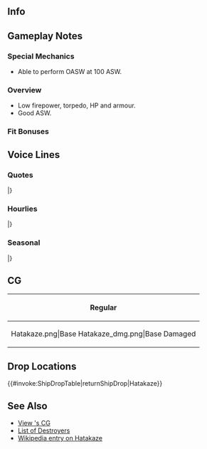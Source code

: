 ==Info==
{{KanmusuInfo|ID=275}}
{{KanmusuInfo|ID=275a}}

==Gameplay Notes==
===Special Mechanics===
* Able to perform OASW at 100 ASW.

===Overview===
* Low firepower, torpedo, HP and armour.
* Good ASW.

===Fit Bonuses===
{{:{{BASEPAGENAME}}/Equipment Bonuses}}
{{clear}}

==Voice Lines==
===Quotes===
{{ShipquoteHeader}}
{{ShipquoteKai
|scenario = Introduction
|origin = 司令、神風型駆逐艦、旗風、参りました。お供させていただきます。よろしくおねがいいたします。
|translation = The Kamikaze-class destroyer Hatakaze has arrived, Commander. I'll be accompanying you. Please take care of me.
|audio = Hatakaze-Intro.mp3
}}
{{ShipquoteKai
|scenario = Introduction
|kai = yes
|origin = 司令、神風型駆逐艦、旗風、参りました。本日もお供させていただきます。はい、よろしくおねがいいたします。
|translation = The Kamikaze-class destroyer Hatakaze has arrived, Commander. I'll be accompanying you today as well. Yes, please take care of me.
|audio = HatakazeKai-Intro.mp3
}}
{{ShipquoteKai
|scenario = Library
|origin = 神風型駆逐艦５番艦、旗風ともうします。
春風姉さん達と一緒に第五駆逐隊を編成し御勤めさせていただきました。
主力艦の護衛や船団護衛に努めました。戦いの後半の護送船団ころは、護衛艦艇も多くうしなわれていきました。
|translation = I'm the 5th ship of the Kamikaze-class destroyers, Hatakaze.
I formed the 5th Destroyer Division together with my elder sister Harukaze and others.<ref>The others being Asakaze and Matsukaze.</ref>
I exerted myself escorting capital ships and convoys. We lost a lot of escort ships in the second half of the war.
|audio = Hatakaze-Library.mp3
}}
{{ShipquoteKai
|scenario = Secretary 1
|origin = 旗風、参ります。
|translation = I've arrived.
|audio = Hatakaze-Sec1.mp3
}}
{{ShipquoteKai
|scenario = Secretary 2
|origin = 司令、御用でしょうか？船団護衛でしょうか？
|translation = Did you need me for something, Commander? Is it for a fleet escort?
|audio = Hatakaze-Sec2.mp3
}}
{{ShipquoteKai
|scenario = Secretary 3
|origin = 春姉さん、やめて、あとで・・・え、あの、司令？え、対空兵装ですか？あ、はい。もう少し積みたいですけど・・・
|translation = Stop that, Haru-neesan, save it for later... Eh, ummm, Commander? Eh, anti-air weapons? Ah, yes. I'd like to have a few more...<ref>She was sunk by US planes.</ref>
|audio = Hatakaze-Sec3.mp3
}}
{{ShipquoteKai
|scenario = Secretary Idle
|origin = 伊良湖さん、なにかお手伝いすることはありますか？あ、はい。お茶ですね？旗風にお任せてください。うん、よし。皆さん、司令、お茶におもちいたしました。はい、こちらです。
|translation = Is there anything I can help you with, Irako-san? Ah, yes. With the tea? Leave it to me. Yup, alright. Everyone, Commander, the tea is here. Yes, it's over here.
|audio = Hatakaze-SecIdle.mp3
}}
{{ShipquoteKai
|scenario = Secretary (Married)
|origin = 春姉さん？あ、司令。恐れ入ります。あの、いつもお心にかけていただいて、あの、ありがとう存じます。私努めます。
|translation = Haru-neesan? Ah, Commander. I beg your pardon. Ummm, I express my humblest thanks for, umm, you always opening your heart to me. I'll do my best.
|audio = Hatakaze-SecMarried.mp3
}}
{{ShipquoteKai
|scenario = Wedding
|origin = 司令、書類は片付けておきました。まだ何期か・・・あ、これを？旗風に？あ・・・あの、ありがと存じます！司令、私、あの、大切にします。ずっと、きっとずっと。
|translation = The documents have been sorted, Commander. Was there anything else... Ah, this is? For me? Ah... Ummm, I express my humblest thanks. I'll, umm, treasure this, Commander. Always and forever.
|audio = Hatakaze-Wedding.mp3
}}
{{ShipquoteKai
|scenario = Player's Score
|origin = 司令、情報ですね？お待ち下さい。旗風は。
|translation = Intelligence, Commander? Please wait. I'll get it.
|audio = Hatakaze-PlayerScore.mp3
}}
{{ShipquoteKai
|scenario = Joining the Fleet
|origin = 第五駆逐隊、旗風、出撃いたします！
|translation = 5th Destroyer Division, Hatakaze, sortieing!
|audio = Hatakaze-JoinFleet.mp3
}}
{{ShipquoteKai
|scenario = Equipment 1
|origin = あ、嬉しいい。
|translation = Ah, I'm happy. 
|audio = Hatakaze-Equip1.mp3
}}
{{ShipquoteKai
|scenario = Equipment 1
|kai = yes
|origin = あ、嬉しいい。ありがとう存じます。
|translation = Ah, I'm happy. I express my humblest thanks.
|audio = HatakazeKai-Equip1.mp3
}}
{{ShipquoteKai
|scenario = Equipment 2
|origin = これなら・・・これなら船団を守るそう。よ、よし！
|translation = I think... I think I can protect the fleet with this. A-alright!
|audio = Hatakaze-Equip2.mp3
}}
{{ShipquoteKai
|scenario = Equipment 2
|kai = yes
|origin = これなら船団を守る事はできます。よし！
|translation = I can protect the fleet with this. Alright!
|audio = Hatakaze-Equip2.mp3
}}
{{ShipquoteKai
|scenario = Equipment 3
|origin = はぁ、よし！
|translation = *sigh* Alright!
|audio = Hatakaze-Equip3.mp3
}}
{{ShipquoteKai
|scenario = Supply
|origin = ありがとう存じます。旗風、艦隊、出れます！
|translation = I express my humblest thanks. The fleet and I are heading out!
|audio = Hatakaze-Supply.mp3
}}
{{ShipquoteKai
|scenario = Docking (Minor Damage)
|origin = 恐れ入ります。お風呂をいただきます。
|translation = I beg your pardon. I'm going to take a bath.
|audio = Hatakaze-DockMinor.mp3
}}
{{ShipquoteKai
|scenario = Docking (Major Damage)
|origin = ご、ごめんなさい、司令。恐れ入ります。なるべく早くもどるよにいたします。
|translation = I-I'm sorry, Commander. I beg your pardon. I'll try to be back as soon as possible.
|audio = Hatakaze-DockMajor.mp3
}}
{{ShipquoteKai
|scenario = Construction
|origin = 新しい方が参りました。司令、良かったですね？
|translation = A new person has arrived. That's good right, Commander?
|audio = Hatakaze-Construction.mp3
}}
{{ShipquoteKai
|scenario = Returning from Sortie
|origin = 艦隊、無事戻りました。良かった。無事が何よりです。
|translation = The fleet has returned safely. Thank goodness. Safety is a priority.
|audio = Hatakaze-SortieReturn.mp3
}}
{{ShipquoteKai
|scenario = Starting a Sortie
|origin = 艦隊旗艦、旗風はお預かりします。艦隊、抜錨。
|translation = Under my leadership as the fleet flagship; fleet, set sail.
|audio = Hatakaze-Sortie.mp3
}}
{{ShipquoteKai
|scenario = Starting a Battle
|origin = 敵ですか？今を戦うほかありません。合戦良いです。
|translation = Enemies huh? There's no choice but to fight now. Ready for battle.
|audio = Hatakaze-BattleStart.mp3
}}
{{ShipquoteKai
|scenario = Attack
|origin = あったって、お願い！
|translation = Please hit!
|audio = Hatakaze-Attack.mp3
}}
{{ShipquoteKai
|scenario = Night Battle Attack 
|origin = 守ります、こんどこそ!
|translation = I'll protect you this time!
|audio = Hatakaze-NightAttack.mp3
}}
{{ShipquoteKai
|scenario = Night Battle
|origin = 夜、気をつけて。旗風先行します。各艦、つづいうてください。突入します！
|translation = Be careful at night. I'll take the lead. All ships, follow me. Let's charge!
|audio = Hatakaze-NightBattle.mp3
}}
{{ShipquoteKai
|scenario = MVP
|origin = え、旗風が？そう・・・ですか。良かったです、艦隊のお役に立ってて。私一層努めます。春姉さんも見ててください。
|translation = Eh, me? I...see. I'm glad I was able to be of use to the fleet. I'll continue to put forwards my best efforts. Please watch me too, Haru-neesan.
|audio = Hatakaze-MVP.mp3
}}
{{ShipquoteKai
|scenario = Minor Damage 1
|origin = ぐぅ・・・まだ大丈夫。
|translation = Guh... I'm still alright.
|audio = Hatakaze-MinorDamage1.mp3
}}
{{ShipquoteKai
|scenario = Minor Damage 2
|origin = あぁ・・・爆弾？魚雷？いやだ。
|translation = Aaaah... A bomb? A torpedo? No way.
|audio = Hatakaze-MinorDamage2.mp3
}}
{{ShipquoteKai
|scenario = Major Damage
|origin = ひゃああぁ・・・いたい。下腿は・・・だめよ、艦隊を守らないと・・・まだよ・・・
|translation = Hyaaah... That hurts. My legs are... No, I still need to defend... the fleet...
|audio = Hatakaze-MajorDamage.mp3
}}
{{ShipquoteKai
|scenario = Sunk
|origin = 冷たい・・・沈んでいく・・・また・・・春姉さん・・・ごめん・・・なさい・・・いやだ・・・
|translation = It's cold... I'm sinking... again... I'm... sorry... Haru-neesan... No...
|audio = Hatakaze-Sunk.mp3
}}
|} <references/>

{{clear}}

===Hourlies===
{{ShipquoteHeader | type = hourly}}
{{ShipquoteKai
|scenario = 00:00 
|origin = 司令、午前０時となりました。本日は、旗風がお側で努めさせていただく存じます。
|translation = It's now 12am, Commander. I shall be putting forth my best effort to serve by your side today.
|audio = HatakazeKai-0000.mp3
}}
{{ShipquoteKai
|scenario = 01:00 
|origin = マルヒトマルマルです。司令、夜は少し気温が下がりますね？
|translation = It's 0100. The temprature gets a bit low at night right, Commander?
|audio = HatakazeKai-0100.mp3
}}
{{ShipquoteKai
|scenario = 02:00 
|origin = マルフタマルマルです。お茶を・・・お茶をいれしますね？えっと、急須は・・・あ、ここ・・・え、ちがう・・・あれ？
|translation = It's 0200. I'll go... I'll go make some tea alright? Ummm, the teapot is... Ah, here... Eh, it's not here... Huh?
|audio = HatakazeKai-0200.mp3
}}
{{ShipquoteKai
|scenario = 03:00 
|origin = マルサンマルマルです。あ、それです。司令、ありがと存じます。恐れ入ります、今すぐお茶いれます。お待ち下さいね。
|translation = It's 0300. Ah, that's it. I express my humblest thanks, Commander. I beg your pardon, I'll get the tea ready now. Please wait a moment.
|audio = HatakazeKai-0300.mp3
}}
{{ShipquoteKai
|scenario = 04:00 
|origin = マルヨンマルマルです。はい、お茶です。熱いので、気をつけてください。って、あ、もうすぐ朝ですね。もう朝です。
|translation = It's 0400. Here is the tea. Be careful, it's not. Oh, ah, it's almost morning. Almost morning.
|audio = HatakazeKai-0400.mp3
}}
{{ShipquoteKai
|scenario = 05:00 
|origin = マルゴマルマルです。司令、朝ですね。みんなさんを起こす準備を・・・ああ、朝姉さんが・・・あ、はい、朝はいつも元気な姉なんです。
|translation = It's 0500. It's morning, Commander. I'll begin preparations to wake everyone... Ah, Asa-neesan is... Ah, yes, she's an elder sister that's always lively.
|audio = HatakazeKai-0500.mp3
}}
{{ShipquoteKai
|scenario = 06:00 
|origin = マルロクマルマルです。みんなさん、起きて。総員起こし・・・です！朝です。起きてください。・・・司令、おはようございます。
|translation = It's 0600. Wake up, everyone. All hands... assemble! It's morning. Please wake up. ...Good morning, Commander.
|audio = HatakazeKai-0600.mp3
}}
{{ShipquoteKai
|scenario = 07:00 
|origin = マルナナマルマルです。司令、朝食おもちしました。今朝は、お味噌汁と金平です。ごぼうお好きでしょうか？は、良かったです。
|translation = It's 0700. Here's breakfast, Commander. It's miso soup and kinpira this morning. Do you like burdock? Whew, thank goodness.<ref>Kinpira is chopped burdock cooked in sugar and soy.</ref>
|audio = HatakazeKai-0700.mp3
}}
{{ShipquoteKai
|scenario = 08:00 
|origin = マルハチマルマルです。司令、おかわりは・・・あ、はい、お待ちします。たくさん食べていただいて、私、嬉しいです。はい、召し上がって。
|translation = It's 0800. How about seconds, Commander... Ah, yes, wait a moment. I'm happy that you're eating so much. Here, please eat.
|audio = HatakazeKai-0800.mp3
}}
{{ShipquoteKai
|scenario = 09:00 
|origin = マルキュウマルマルです。ああ、朝姉さん、私も朝演習に・・・あ、はい、はい。五駆の一員として、がんばります。
|translation = It's 0900. Ah, are you going for morning exercises, Asa-neesan... Ah, yes, yes. I'll do my best as a member of DesDiv5.
|audio = HatakazeKai-0900.mp3
}}
{{ShipquoteKai
|scenario = 10:00 
|origin = ヒトマルマルマルです。松姉さんはほんとに朝姉さんの仲良しですね。羨ましいです。・・・え、違うんですか？え、あ、はい・・・
|translation = It's 1000. Matsu-neesan and Asa-neesan sure do get along very well. I'm jealous. ...Eh, I've got it wrong? Eh, ah, yes...
|audio = HatakazeKai-1000.mp3
}}
{{ShipquoteKai
|scenario = 11:00 
|origin = ヒトヒトマルマルです。はい、姉さんたちはみんな仲がよくって、私も素敵がなって思います。・・・私も、春姉さんを・・・いえ・・・
|translation = It's 1100. Yes, I think it's wonderful that my elder sisters get along so well... I'd like to with Haru-neesan... It's nothing...
|audio = HatakazeKai-1100.mp3
}}
{{ShipquoteKai
|scenario = 12:00 
|origin = ヒトフタマルマルです。お昼です。司令、春姉さんから教わったサンドウイッチ、作ってきたんです。もし、よろしければ・・・はぁ、こちら熱いお茶です。意外と合うんですよ。
|translation = It's 1200. It's lunchtime. I made some sandwiches that I leared from Haru-neesan, Commander. I you don't mind... Whew, here is some hot tea. They go surprisingly well together.
|audio = HatakazeKai-1200.mp3
}}
{{ShipquoteKai
|scenario = 13:00 
|origin = ヒトサンマルマルです。司令、いかがでしたか、春姉さんのサンドウイッチ？和風にアレンジ見たんです。和辛子もあいますよね？あ、良かった。恐れ入ります。
|translation = It's 1300. How were Haru-neesan's sandwiches, Commander? They have a Japanese twist to them. There was even Japanese mustard in it, you know? Ah, thank goodness. Now I beg your pardon.
|audio = HatakazeKai-1300.mp3
}}
{{ShipquoteKai
|scenario = 14:00 
|origin = ヒトヨンマ・・・あ、神姉さん。お疲れ様です。はい、大丈夫です。ありがと存じます。・・・旗風も一層努め参ります。
|translation = 14... Ah, Kami-neesan. Thanks for your hard work. Yes, I'm doing fine. I humbly express my thanks. ...I will continue to put forth my greatest efforts.
|audio = HatakazeKai-1400.mp3
}}
{{ShipquoteKai
|scenario = 15:00 
|origin = ヒトゴマルマルです。司令、ここにお茶似なさいますか？私、羊羹もよいしてるんです。はい、どぞ召し上がって。一息ついてくださいね。
|translation = It's 1500. Shall I get you some tea, Commander? I have some youkan too. Here, please help yourself. Please take a break.<ref>Youkan is sweet red bean jelly.</ref>
|audio = HatakazeKai-1500.mp3
}}
{{ShipquoteKai
|scenario = 16:00 
|origin = ヒトロクマルマ・・・あ、時雨さん。お疲れ様です。あ、はい、ありがと存じます。そうですね、御蔵さん達にもうすぐ会える気がする。楽しみですね。はい、頑張りましょう。
|translation = 160... Ah, Shigure-san. Thanks for your hard work. Yes, I express my humblest thanks. That's right, I get the feeling that I'll be able to meet Mikura-san and the others soon. I can't wait. Yes, I'll do my best.<ref>Likely a reference to the [https://en.wikipedia.org/wiki/Mikura-class_escort_ship Mikura-class coastal defense ships].</ref>
|audio = HatakazeKai-1600.mp3
}}
{{ShipquoteKai
|scenario = 17:00 
|origin = ヒトナナマルマルです。司令、夕日が・・・え、なんですか？今、なんて・・・そんな、いえ。恐れ入ります。いやだ・・・
|translation = It's 1700. Commnader, the sunset is... Eh, what was that? What did you just... That is, no. I beg your pardon. On no...
|audio = HatakazeKai-1700.mp3
}}
{{ShipquoteKai
|scenario = 18:00 
|origin = ヒトハチマルマルです。司令、夕食も私が・・・え、春姉さんが・・・う、うそ・・・あ、はい。旗風もぜひご相伴させていただき入ればと・・・ありがと存じます。
|translation = It's 1800. Commander, I'll handle dinner too... Eh, Haru-neesan already... N-no way... Ah, yes. It would be my pleasure to accompany you... I express my humblest thanks.
|audio = HatakazeKai-1800.mp3
}}
{{ShipquoteKai
|scenario = 19:00 
|origin = はむ・・・ヒトキュウマルマルです。春姉さん、この魚のお団子、ほんとに美味しいです。さすが春姉・・・え、そうなんですか？あ、そうなんですね・・・旗風も作ってみます。
|translation = *nom*... It's 1900. These fish balls are really delicious, Haru-neesama. As expected of Haru-nee... Eh, is that so? Ah, so that's how... I want to try making them too.
|audio = HatakazeKai-1900.mp3
}}
{{ShipquoteKai
|scenario = 20:00 
|origin = フタマルマルマルです。あ、三水戦の・・・恐れ入ります、私現在船団護衛を・・・はい。いえ、そういうわけでは・・・あ、はい。了解いたしました。
|translation = It's 2000. Ah, the DesRon3's... I beg your pardon, I'm currently doing a fleet escort... Yes. No, that's not the reason... Ah, yes. I understand.
|audio = HatakazeKai-2000.mp3
}}
{{ShipquoteKai
|scenario = 21:00 
|origin = フタヒトマルマルです。夜の海は・・・でも、私飛行機の対顔がも昼よりを・・・夜のほうが・・・い、いえ・・・そういうことでは・・・違うんです、別に夜戦は・・・違うますから・・・
|translation = It's 2100. The night sea is... But, rather than the day when I will meet with planes... the night is... N-no... I didn't mean that... I don't really want to night battle... You've got it wrong...
|audio = HatakazeKai-2100.mp3
}}
{{ShipquoteKai
|scenario = 22:00 
|origin = フタフタマルマルです。はぁ、やっと開放されました。たしかに私、朝やお昼より、夜のほうが落ちすきまが・・・夜戦は別に・・・あ、はい、大丈夫です。わかってくれました。
|translation = It's 2200. Whew, I finally feel liberated. Even though I feel calmer at night than I do during the morning or day... night battles are... Ah, yes, I'm fine. As long as you understand.<ref>Since she was sunk in an air raid and planes couldn't operate at night, she feels safer at night.</ref>
|audio = HatakazeKai-2200.mp3
}}
{{ShipquoteKai
|scenario = 23:00 
|origin = フタサンマルマルです。司令、今日は大変おつかれと存じます。少しお休みになってください。おやすみなさい、司令、春姉さん。
|translation = It's 2300. I humbly thank you for all your hard work today, Commander. Please go and rest a while. Good night, Commander, Haru-neesan.
|audio = HatakazeKai-2300.mp3
}}
|} <references/>

{{clear}}

===Seasonal===
{{SeasonalHeaderOld}}
{{SeasonalQuote
|scenario = [[Seasonal/Autumn_2017|Autumn 2017]]
|origin = 磯風さん、それは？あぁ、練習ですか？あ、あの…ちょっと焼きすぎでは…あぁ、すみません。頑張ってください。
|translation =	What are you doing, Isokaze-san? Ah, training? Uh-umm… you’re burning it… Ah, pardon me. Please do your best.
|audio = Hatakaze_Autumn_2017_Sec1.mp3
|notes = 
}}
{{SeasonalQuote
|scenario = [[Seasonal/Saury_2017|Saury Festival 2017]]
|origin = さんま...あの秋刀魚ですか？あぁ、はい！分かりました！私も、微力ながらお手伝い致します。まずは…そう、光る物ですね？
|translation =	Saury… You mean that saury? Ah, yes! I understand! I’ll do my best to help. Firstly… Yes, we need lights right?
|audio = Hatakaze_Sec1_Saury_2017.mp3
|notes = 
}}
{{SeasonalQuote
|scenario = [[Seasonal/Late_Autumn_2017|Late Autumn 2017]]
|origin = 少しずつ季節は冬が近づいてきますね。寒い。あぁ、平気です。すみません、司令。恐れ入ります。温かいです。
|translation =	Winter is slowly getting closer. It’s cold. Ah, I’m fine. Sorry, Commander. I’ll be coming in. It’s warm.
|audio = Hatakaze_Late_Autumn_2017_Sec1.mp3
|notes = 
}}
{{SeasonalQuote
|scenario = [[Seasonal/Christmas_2017|Christmas 2017]]
|origin = はむ…ん、美味しい。こ、この料理、なんと言うのでしょか？あぁ、ハイカラらですね？今度わたくしは作ってみよ。よーし。
|translation =	*nom*… Mmm, it’s delicious. Wh-what do you call this cuisine? Ah, High Collar? I’ll try to make it next time. Alright.<ref>Haikara litterally translates into "High Collar" which is an old Meiji era Japanese term used to describe something that's "Western".</ref>
|audio = Hatakaze_Christmas_Sec1.mp3
|notes = 
}}
{{SeasonalQuote
|scenario = [[Seasonal/End_of_Year_2017|End of Year 2017]]
|origin = なにか、春風姉さんが嬉しいそう。あんなに楽しそにお掃除を？私も頑張ろう。司令、この部屋、旗風がお掃除いたきますね。
|translation =	Harukaze-neesan seems happy about something. Is spring cleaning really that fun? I’ll work hard too. I’ll clean this room, Commander.
|audio = Hatakaze_Year_End_2017_Sec1.mp3
|notes = 
}}
{{SeasonalQuote
|scenario = [[Seasonal/New_Year_2018|New Year 2018]]
|origin = 司令、新年あけましておめでとう存じます。本年も、どうぞ宜しく、お願い申し上げます。
|translation =	I wish you a very Happy New Year, Commander. Please take good care of me this year too.
|audio = Hatakaze_New_Years_2018_Sec1.mp3
|notes = 
}}
{{SeasonalQuote
|scenario = [[Seasonal/Setsubun_2018|Setsubun 2018]]
|origin = 節分。午後の鬼さんは...神姉さんなんですね。了解しました。旗風、投げます！えーい！着弾！えい！えぇ、春姉さん、なんですか？
|translation =	It’s Setsubun. This afternoon’s Oni is… Kami-neesan. Roger that. I’m throwing now! Eeeei! A hit! Ei! Eh, what is it, Haru-neesan?
|audio = _Setsubun_2018_Sec1.mp3
|notes = 
}}
{{SeasonalQuote
|scenario = [[Seasonal/Valentine%27s_Day_2018|Valentine’s Day 2018]]
|origin = 龍鳳さん、それは？「チョコレット」？な、なるほど、そういう季節なんですね。私も、頑張ろう。よし！
|translation =	What’s that, Ryuuhou? “Chocolates”? I-I see, so that’s the occasion. I’ll work hard too. Alright!
|audio = Hatakaze_Valentines_2018_Sec_1.mp3
|notes = Secretary 1
}}
{{SeasonalQuote
|scenario = [[Seasonal/Valentine%27s_Day_2018|Valentine’s Day 2018]]
|origin = 司令、春姉さん、あの、もしよろしければ、こちらを召し上がってください。どうぞ。あ、ありがとう存じます！やった！
|translation =	Commander, Haru-neesan; umm, please have some of this if you’d like. Help yourself. Th-thank you very much! Hooray!
|audio = Hatakaze_Valentines_2018_Sec_2.mp3
|notes = Secretary 2
}}
{{SeasonalQuote
|scenario = [[Seasonal/White_Day_2018|White Day 2018]]
|origin = 美味しい。司令、ありがとう存じます。こちら、司令にお作りになったのですか？お菓子作りも上手なんですね。少し意外です。
|translation =	It’s delicious. My humblest thanks, Commander. Did you make these yourself? You’re quite good at making snacks. It’s quite surprising.
|audio = Hatakaze_White_Day_2018_Sec1.mp3
|notes = 
}}
{{SeasonalQuote
|scenario = [[Seasonal/Coming_of_Spring_2018|Coming of Spring 2018]]
|origin = 午後でお花見ですか？いいですね。私も何が作っていこう？春姉さん、何が好きかな…司令、お好きな者おしゃってくださいね。
|translation =	Cherry blossom viewing this afternoon? That sounds nice. What should I make to bring along? I wonder what Haru-neesan likes… Please let me know what you like, Commander.
|audio = Hatakaze_Spring_2018_Sec1.mp3
|notes = 
}}
{{SeasonalQuote
|scenario = [[Seasonal/Fifth_Anniversary|5th Anniversary]]
|origin = 司令、艦隊は五周年を迎えたそうですね。おめでとう存じます。旗風も、お役に立てるよ、一層努めまえります。
|translation =	I heard that the fleet is celebrating it’s 5th Anniversary, Commander. My sincerest congratulations. I’ll continue to do my best to be of service.
|audio = Hatakaze_5th_Anniversary_Sec1.mp3
|notes = 
}}
{{SeasonalQuote
|scenario = [[Seasonal/Rainy_Season_2018|Rainy Season 2018]]
|origin = 最近、よく降りますね。えぇ、時雨さん、それは？てるてる坊主？かわいいですね。私も作って見ます。教えてくださいね。
|translation =	It’s been pouring recently. Eh, what’s that, Shigure? A teruteru bouzu? It’s cute. I want to make one too. Please teach me how.
|audio = Hatakaze_Rainy_Season_2018_Sec1.mp3
|notes = 
}}
{{SeasonalQuote
|scenario = [[Seasonal/Summer_2018|Summer 2018]]
|origin = 司令、暑いですね。ちょっと待っててください。お茶を入れて、冷やしておいたんです。はい、美味しいでしょう？いいお茶いただいたんです。
|translation =	It's quite hot now, Commander. Please wait a moment. I'll make some tea and chill it for you. Here, it's delicious right? I had some good tea on hand.
|audio = Hatakaze_Summer_2018_Sec1.mp3
|notes = 
}}
{{SeasonalQuote
|scenario = [[Seasonal/Seventh_Anniversary|7th Anniversary]]
|origin = 司令、艦隊はついに七周年を迎えました。本当に、そう、ですね、ありがとう存じます。旗風も、艦隊のお役に立てるよう努めていきます。
|translation =	Commander, the fleet's 7th Anniversary is finally here. That's right, thank you very much. I'll do my best to be useful to the fleet.
|audio = Hatakaze_7th_Anniversary_Secretary_2.mp3
|notes = Secretary 2
}}
{{SeasonalQuote
|scenario = [[Seasonal/Eighth_Anniversary|8th Anniversary]]
|origin = 司令、艦隊は…ついに八周年を迎えました。本当に…あぁ、はい、ありがとう存じます。旗風ももっとお役に立てるよう努めていきます。
|translation =	Commander, the fleet's... 8th Anniversary is finally here. I really... Ah, yes, thank you very much. I'll strive to be of greater use to you.
|audio = Hatakaze_8th Anniversary_Secretary_1.mp3
|notes = 
}}
|}<references/>

{{clear}}

==CG==
{| class="mw-collapsible mw-collapsed wikitable" style="width: 100%;"
!Regular
|-
|<gallery>
Hatakaze.png|Base
Hatakaze_dmg.png|Base Damaged
</gallery>
|}

== Drop Locations ==
{{#invoke:ShipDropTable|returnShipDrop|Hatakaze}}

==See Also==
* [[{{PAGENAMEE}}/Gallery|View {{PAGENAMEE}}'s CG]]
* [[List of destroyers by upgraded maximum stats|List of Destroyers]]
* [[wikipedia:Japanese_destroyer_Hatakaze_(1924)|Wikipedia entry on Hatakaze]]

{{shiplist}}